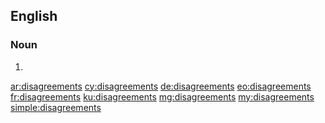 ==English==

===Noun===
{{head|en|plural}}

# {{plural of|disagreement|lang=en|nocat=1}}

[[ar:disagreements]]
[[cy:disagreements]]
[[de:disagreements]]
[[eo:disagreements]]
[[fr:disagreements]]
[[ku:disagreements]]
[[mg:disagreements]]
[[my:disagreements]]
[[simple:disagreements]]